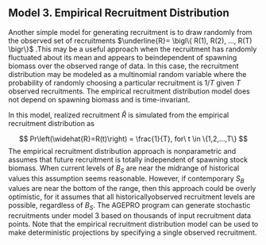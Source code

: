 
## Model 3. Empirical Recruitment Distribution {.unnumbered}

Another simple model for generating recruitment is to draw randomly from the observed set of recruitments $\underline{R}= \bigl\{ R(1), R(2), ..., R(T) \bigr\}$ .This may be a useful approach when the recruitment has randomly fluctuated about its mean and appears to beindependent of spawning biomass over the observed range of data. In this case, the recruitment distribution may be modeled as a multinomial random variable where the probability of randomly choosing a particular recruitment is $1 / T$ given $T$ observed recruitments. The empirical recruitment distribution model does not depend on spawning biomass and is time-invariant.

In this model, realized recruitment $\hat{R}$ is simulated from the empirical recruitment distribution as

$$
Pr\left(\widehat{R}=R(t)\right) = \frac{1}{T}, for\ t \in \{1,2,...,T\} 
$$
The empirical recruitment distribution approach is nonparametric and assumes that future recruitment is totally independent of spawning stock biomass. When current levels of $B_S$ are near the midrange of historical values this assumption seems reasonable. However, if contemporary $S_B$ values are near the bottom of the range, then this approach could be overly optimistic, for it assumes that all historicallyobserved recruitment levels are possible, regardless of $B_S$. The AGEPRO program can generate stochastic recruitments under model 3 based on thousands of input recruitment data points. Note that the empirical recruitment distribution model can be used to make deterministic projections by specifying a single observed recruitment.

